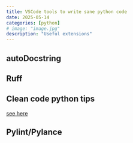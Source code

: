 ```yaml
---
title: VSCode tools to write sane python code
date: 2025-05-14
categories: [python]
# image: "image.jpg"
description: "Useful extensions"
---
```



## autoDocstring

## Ruff

## Clean code python tips

[see here](https://github.com/zedr/clean-code-python)

## Pylint/Pylance

